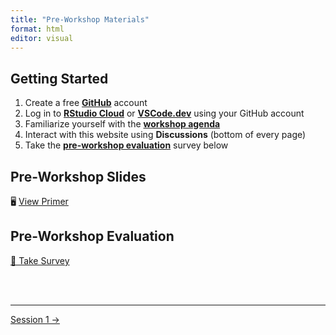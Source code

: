 ```yaml
---
title: "Pre-Workshop Materials"
format: html
editor: visual
---
```


::: callout-important
:::

## Getting Started

1.  Create a free [**GitHub**](https://github.com) account
2.  Log in to [**RStudio Cloud**](https://rstudio.cloud/) or [**VSCode.dev**](https://vscode.dev/) using your GitHub account
3.  Familiarize yourself with the [**workshop agenda**](index.qmd)
4.  Interact with this website using **Discussions** (bottom of every page)
5.  Take the [**pre-workshop evaluation**](content/pre-workshop-survey.qmd) survey below

## Pre-Workshop Slides

🖥️ [View Primer](content/pre-workshop-primer.html)

## Pre-Workshop Evaluation

[📝 Take Survey](content/pre-workshop-survey.qmd){.btn .btn-primary target="_blank"}

<br><br>

::: {style="font-size: 0.875em;"}
:::

------------------------------------------------------------------------

::::: {.d-flex .justify-content-between .border-top .pt-4 .mt-4}
<div>

</div>

<div>

[Session 1 →](sessions/session_01/page.qmd){.btn .btn-outline-primary}

</div>
:::::
